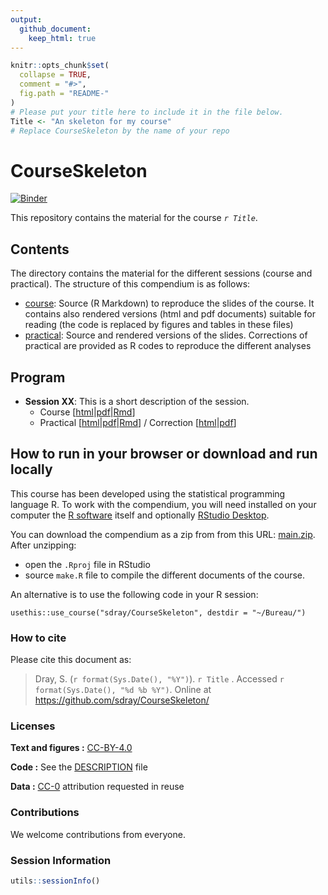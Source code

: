 ```yaml
---
output:
  github_document:
    keep_html: true
---
```


<!-- README.md is generated from README.Rmd. Please edit that file -->

```r
knitr::opts_chunk$set(
  collapse = TRUE,
  comment = "#>",
  fig.path = "README-"
)
# Please put your title here to include it in the file below.
Title <- "An skeleton for my course"
# Replace CourseSkeleton by the name of your repo
```

# CourseSkeleton

[![Binder](https://mybinder.org/badge_logo.svg)](https://mybinder.org/v2/gh/sdray/CourseSkeleton/main?urlpath=rstudio)

This repository contains the material for the course *`r Title`*. 


## Contents

The directory contains the material for the different sessions (course and practical). The structure of this compendium is as follows:

  - [course](course): Source (R Markdown) to reproduce the slides of the course. It contains also rendered versions (html and pdf documents) suitable for reading (the code is replaced by figures and tables in these files)
  - [practical](practical): Source and rendered versions of the slides. Corrections of practical are provided as R codes to reproduce the different analyses

## Program
* **Session XX**: This is a short description of the session.
    - Course [[html](course/sessionXX/sessionXX.html)|[pdf](course/sessionXX/sessionXX.pdf)|[Rmd](course/sessionXX/sessionXX.Rmd)]
    - Practical [[html](practical/sessionXX/sessionXX.html)|[pdf](practical/sessionXX/sessionXX.pdf)|[Rmd](practical/sessionXX/sessionXX.Rmd)] / Correction [[html](practical/sessionXX/sessionXX-corrected.html)|[pdf](practical/sessionXX/sessionXX-corrected.pdf)]

## How to run in your browser or download and run locally

This course has been developed using the statistical programming
language R. To work with the compendium, you will need
installed on your computer the [R software](https://cloud.r-project.org/)
itself and optionally [RStudio Desktop](https://rstudio.com/products/rstudio/download/).

You can download the compendium as a zip from from this URL:
[main.zip](https://github.com/sdray/CourseSkeleton/archive/refs/heads/main.zip). After unzipping:

- open the `.Rproj` file in RStudio
- source `make.R` file to compile the different documents of the course.

An alternative is to use the following code in your R session:

`usethis::use_course("sdray/CourseSkeleton", destdir = "~/Bureau/")`

### How to cite

Please cite this document as:

> Dray, S. (`r format(Sys.Date(), "%Y")`). `r Title` . Accessed `r format(Sys.Date(), "%d %b %Y")`. Online at <https://github.com/sdray/CourseSkeleton/>


### Licenses

**Text and figures :**  [CC-BY-4.0](http://creativecommons.org/licenses/by/4.0/)

**Code :** See the [DESCRIPTION](DESCRIPTION) file

**Data :** [CC-0](http://creativecommons.org/publicdomain/zero/1.0/) attribution requested in reuse

### Contributions

We welcome contributions from everyone. 

### Session Information
```r
utils::sessionInfo()
```
